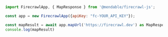 ```js Node
import FirecrawlApp, { MapResponse } from '@mendable/firecrawl-js';

const app = new FirecrawlApp({apiKey: "fc-YOUR_API_KEY"});

const mapResult = await app.mapUrl('https://firecrawl.dev') as MapResponse;
console.log(mapResult)
```

